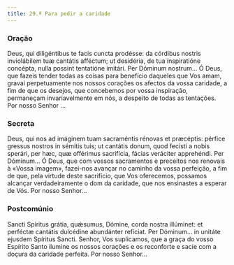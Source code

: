 ```yaml
---
title: 29.ª Para pedir a caridade
---
```


### Oração

<div class="side-by-side not-content">
  <span>
    Deus, qui diligéntibus te facis cuncta prodésse: da córdibus nostris inviolábilem tuæ cantátis
    afféctum; ut desidéria, de tua inspiratióne concépta, nulla possint tentatióne imitári. Per
    Dóminum nostrum...
  </span>
  <span>
    Ó Deus, que fazeis tender todas as coisas para benefício daqueles que Vos amam, gravai
    perpetuamente nos nossos corações os afectos da vossa caridade, a fim de que os desejos, que
    concebemos por vossa inspiração, permaneçam invariavelmente em nós, a despeito de todas as
    tentações. Por nosso Senhor ...
  </span>
</div>

### Secreta

<div class="side-by-side not-content">
  <span>
    Deus, qui nos ad imáginem tuam sacraméntis rénovas et præcéptis: pérfice gressus nostros in
    sémitis tuis; ut cantátis donum, quod fecísti a nobis sperári, per hæc, quæ offérimus
    sacrifícia, fácias veráciter apprehéndi. Per Dóminum...
  </span>
  <span>
    Ó Deus, que com vossos sacramentos e preceitos nos renovais à «Vossa imagem», fazei-nos avançar
    no caminho da vossa perfeição, a fim de que, pela virtude deste sacrifício, que Vos oferecemos,
    possamos alcançar verdadeiramente o dom da caridade, que nos ensinastes a esperar de Vós. Por
    nosso Senhor...
  </span>
</div>

### Postcomúnio

<div class="side-by-side not-content">
  <span>
    Sancti Spíritus grátia, quǽsumus, Dómine, corda nostra illúminet: et perféctæ cantátis dulcédine
    abundánter refíciat. Per Dóminum... in unitáte ejusdem Spíritus Sancti.
  </span>
  <span>
    Senhor, Vos suplicamos, que a graça do vosso Espírito Santo ilumine os nossos corações e os
    reconforte e sacie com a doçura da caridade perfeita. Por nosso Senhor...
  </span>
</div>
